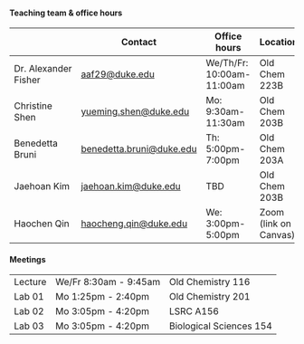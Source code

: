 #### Teaching team & office hours

|                      | Contact                                                     | Office hours         | Location              |
|------------------|------------------|------------------|------------------|
| Dr. Alexander Fisher | [aaf29\@duke.edu](aaf29@duke.edu)                           | We/Th/Fr: 10:00am-11:00am | Old Chem 223B         |
| Christine Shen       | [yueming.shen@duke.edu](yueming.shen@duke.edu) | Mo: 9:30am-11:30am      | Old Chem 203B         |
| Benedetta Bruni           | [benedetta.bruni@duke.edu](benedetta.bruni@duke.edu)             | Th: 5:00pm-7:00pm     | Old Chem 203A        |
| Jaehoan Kim              | [jaehoan.kim@duke.edu](jaehoan.kim@duke.edu)                 | TBD    | Old Chem 203B         |
| Haochen Qin        | [haocheng.qin@duke.edu](haocheng.qin@duke.edu)                 | We: 3:00pm-5:00pm     | Zoom (link on Canvas) |

#### Meetings

|         |                     |                           |
|---------|---------------------|---------------------------|
| Lecture | We/Fr 8:30am - 9:45am | Old Chemistry 116 |
| Lab 01  | Mo 1:25pm - 2:40pm  | Old Chemistry 201           |
| Lab 02  | Mo 3:05pm - 4:20pm  | LSRC A156         |
| Lab 03  | Mo 3:05pm - 4:20pm  | Biological Sciences 154         |
